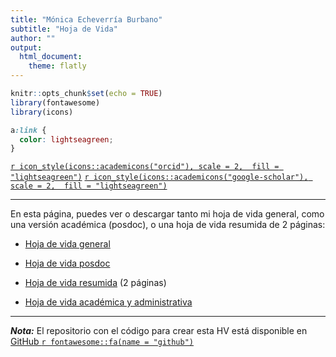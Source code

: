 ```yaml
---
title: "Mónica Echeverría Burbano"
subtitle: "Hoja de Vida"
author: ""
output: 
  html_document:
    theme: flatly
---
```


```r
knitr::opts_chunk$set(echo = TRUE)
library(fontawesome)
library(icons)
```

```css
a:link {
  color: lightseagreen;
}
```

[`r icon_style(icons::academicons("orcid"), scale = 2,  fill = "lightseagreen")`](https://orcid.org/0000-0002-6033-1085)   [`r icon_style(icons::academicons("google-scholar"), scale = 2,  fill = "lightseagreen")`](https://scholar.google.es/citations?user=2lx9eFQAAAAJ)

______________________

En esta página, puedes ver o descargar tanto mi hoja de vida general, como una versión académica (posdoc), o una hoja de vida resumida de 2 páginas:

* [Hoja de vida general](https://monicaeche.github.io/HV/PDF/Monica_Echeverria_HV.pdf)

* [Hoja de vida posdoc](https://monicaeche.github.io/HV/PDF/Monica_Echeverria_HV_posdoc.pdf)

* [Hoja de vida resumida](https://monicaeche.github.io/HV/PDF/Monica_Echeverria_HV_resumida.pdf) (2 páginas) 

* [Hoja de vida académica y administrativa](https://monicaeche.github.io/HV/PDF/Monica_Echeverria_HV_administrativa.pdf) 

______________________

***Nota:*** El repositorio con el código para crear esta HV está disponible en  [GitHub `r fontawesome::fa(name = "github")`](https://github.com/monicaeche/CV) 